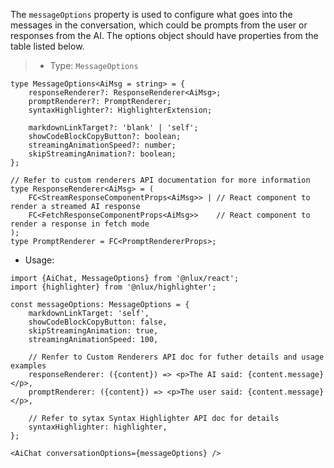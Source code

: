 The `messageOptions` property is used to configure what goes into the messages in the conversation, which
could be prompts from the user or responses from the AI. The options object should have properties from the table
listed below.

> * Type: `MessageOptions`

```tsx
type MessageOptions<AiMsg = string> = {
    responseRenderer?: ResponseRenderer<AiMsg>;
    promptRenderer?: PromptRenderer;
    syntaxHighlighter?: HighlighterExtension;

    markdownLinkTarget?: 'blank' | 'self';
    showCodeBlockCopyButton?: boolean;
    streamingAnimationSpeed?: number;
    skipStreamingAnimation?: boolean;
};

// Refer to custom renderers API documentation for more information
type ResponseRenderer<AiMsg> = (
    FC<StreamResponseComponentProps<AiMsg>> | // React component to render a streamed AI response
    FC<FetchResponseComponentProps<AiMsg>>    // React component to render a response in fetch mode
);
type PromptRenderer = FC<PromptRendererProps>;
```

* Usage:

```tsx
import {AiChat, MessageOptions} from '@nlux/react';
import {highlighter} from '@nlux/highlighter';

const messageOptions: MessageOptions = {
    markdownLinkTarget: 'self',
    showCodeBlockCopyButton: false,
    skipStreamingAnimation: true,
    streamingAnimationSpeed: 100,

    // Renfer to Custom Renderers API doc for futher details and usage examples
    responseRenderer: ({content}) => <p>The AI said: {content.message}</p>,
    promptRenderer: ({content}) => <p>The user said: {content.message}</p>,

    // Refer to sytax Syntax Highlighter API doc for details
    syntaxHighlighter: highlighter,
};

<AiChat conversationOptions={messageOptions} />
```

